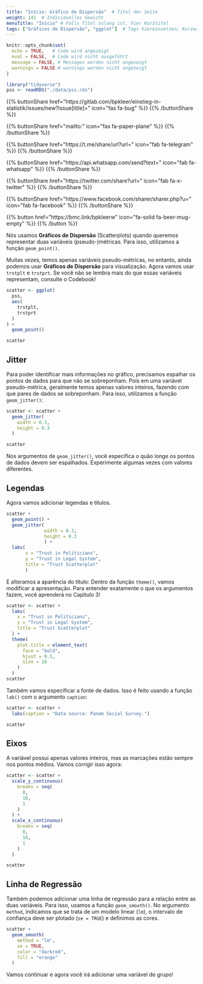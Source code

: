 ```yaml
---
title: "Início: Gráfico de Dispersão"  # Titel der Seite
weight: 141  # Individuelles Gewicht 
menuTitle: "Início" # Falls Titel zulang ist, hier Kurztitel
tags: ["Gráficos de Dispersão", "ggplot"]  # Tags hiereinsetzen; Kurzwort, was auf der Seite passsiert
---
```

```r
knitr::opts_chunk$set(
  echo = TRUE,   # Code wird angezeigt
  eval = FALSE,  # Code wird nicht ausgeführt
  message = FALSE, # Messages werden nicht angezeigt
  warnings = FALSE # warnings werden nicht angezeigt
)

library("tidyverse")
pss <- readRDS("./data/pss.rds")
```

{{% buttonShare href=\"https\:\/\/gitlab.com\/bpkleer\/einstieg-in-statistik\/issues\/new?issue[title]=\" icon=\"fas fa-bug\" %}} {{% /buttonShare %}} 

{{% buttonShare href=\"mailto\:\" icon=\"fas fa-paper-plane\" %}} {{% /buttonShare %}}

{{% buttonShare href=\"https\:\/\/t.me\/share\/url?url=\" icon=\"fab fa-telegram\" %}} {{% /buttonShare %}}

{{% buttonShare href=\"https\:\/\/api.whatsapp.com\/send?text=\" icon=\"fab fa-whatsapp\" %}} {{% /buttonShare %}}

{{% buttonShare href=\"https\:\/\/twitter.com\/share?url=\" icon=\"fab fa-x-twitter\" %}} {{% /buttonShare %}}

{{% buttonShare href=\"https\:\/\/www.facebook.com\/sharer\/sharer.php?u=\" icon=\"fab fa-facebook\" %}} {{% /buttonShare %}}

{{% button href=\"https\:\/\/bmc.link\/bpkleerw\" icon=\"fa-solid fa-beer-mug-empty\" %}} {{% /button %}}

Nós usamos **Gráficos de Dispersão** (Scatterplots) quando queremos representar duas variáveis (pseudo-)métricas. Para isso, utilizamos a função `geom_point()`.

Muitas vezes, temos apenas variáveis pseudo-métricas, no entanto, ainda podemos usar **Gráficos de Dispersão** para visualização. Agora vamos usar `trstplt` e `trstprt`. Se você não se lembra mais do que essas variáveis representam, consulte o Codebook!

```r
scatter <- ggplot(
  pss, 
  aes(
    trstplt, 
    trstprt
  )
) + 
  geom_point()

scatter
```

## Jitter
Para poder identificar mais informações no gráfico, precisamos espalhar os pontos de dados para que não se sobreponham. Pois em uma variável pseudo-métrica, geralmente temos apenas valores inteiros, fazendo com que pares de dados se sobreponham. Para isso, utilizamos a função `geom_jitter()`:

```r
scatter <- scatter +
  geom_jitter(
    width = 0.3,
    height = 0.3
  )

scatter
```

Nos argumentos de `geom_jitter()`, você especifica o quão longe os pontos de dados devem ser espalhados. Experimente algumas vezes com valores diferentes. 

## Legendas
Agora vamos adicionar legendas e títulos.
```r
scatter +
  geom_point() +
  geom_jitter(
              width = 0.3, 
              height = 0.3
              ) +
  labs(
       x = "Trust in Politicians", 
       y = "Trust in Legal System", 
       title = "Trust Scatterplot"
       )
```

E alteramos a aparência do título: Dentro da função `theme()`, vamos modificar a apresentação. Para entender exatamente o que os argumentos fazem, você aprenderá no Capítulo 3!

```r
scatter <- scatter +
  labs(
    x = "Trust in Politicians",
    y = "Trust in Legal System", 
    title = "Trust Scatterplot"
  ) +
  theme(
    plot.title = element_text(
      face = "bold", 
      hjust = 0.5, 
      size = 16
    )
  )
scatter
```

Também vamos especificar a fonte de dados. Isso é feito usando a função `lab()` com o argumento `caption`:
```r
scatter <- scatter + 
  labs(caption = "Data source: Panem Social Survey.")

scatter
```

## Eixos
A variável possui apenas valores inteiros, mas as marcações estão sempre nos pontos médios. Vamos corrigir isso agora:
```r
scatter <- scatter +
  scale_y_continuous(
    breaks = seq(
      0, 
      10, 
      1
    )
  ) + 
  scale_x_continuous(
    breaks = seq(
      0,
      10,
      1
    )
  )

scatter
```

## Linha de Regressão
Também podemos adicionar uma linha de regressão para a relação entre as duas variáveis. Para isso, usamos a função `geom_smooth()`. No argumento `method`, indicamos que se trata de um modelo linear (`lm`), o intervalo de confiança deve ser plotado (`se = TRUE`) e definimos as cores.
```r
scatter + 
  geom_smooth(
    method = "lm", 
    se = TRUE, 
    color = "darkred",
    fill = "orange"
  )
```

Vamos continuar e agora você irá adicionar uma variável de grupo!
